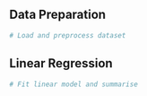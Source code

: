 

## Data Preparation

```r
# Load and preprocess dataset
```


## Linear Regression

```r
# Fit linear model and summarise
```
